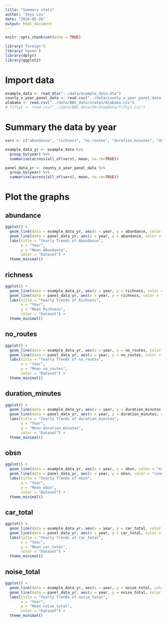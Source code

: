 ```yaml
---
title: "Summary stats"
author: "Zeyu Lou"
date: "2024-05-26"
output: html_document
---
```


```r
knitr::opts_chunk$set(echo = TRUE)
```

```r
library('foreign')
library('haven')
library(dplyr)
library(ggplot2)
```


# Import data
```r
example_data <- read_dta("../data/example_data.dta")
county_x_year_panel_data <- read.csv("../data/county_x_year_panel_data.csv")
alabama <- read.csv("../data/BBS_data/states/Alabama.csv")
# fifty1 <- read.csv("../data/BBS_data/50-StopData/fifty1.csv")
```

# Summary the data by year

```r
vars <- c("abundance", "richness", "no_routes", "duration_minutes", "obsn", "car_total", "noise_total")

example_data_yr <- example_data %>%
  group_by(year) %>%
  summarise(across(all_of(vars), mean, na.rm=TRUE))

panel_data_yr <- county_x_year_panel_data %>%
  group_by(year) %>%
  summarise(across(all_of(vars), mean, na.rm=TRUE))
```

# Plot the graphs

## abundance
```r
ggplot() +
  geom_line(data = example_data_yr, aes(x = year, y = abundance, color = "example_data")) +
  geom_line(data = panel_data_yr, aes(x = year, y = abundance, color = "county_x_year_panel_data")) +
  labs(title = "Yearly Trends of Abundance",
       x = "Year",
       y = "Mean Abundance",
       color = "Dataset") +
  theme_minimal()
```

## richness
```r
ggplot() +
  geom_line(data = example_data_yr, aes(x = year, y = richness, color = "example_data")) +
  geom_line(data = panel_data_yr, aes(x = year, y = richness, color = "county_x_year_panel_data")) +
  labs(title = "Yearly Trends of Richness",
       x = "Year",
       y = "Mean Richness",
       color = "Dataset") +
  theme_minimal()
```

## no_routes
```r
ggplot() +
  geom_line(data = example_data_yr, aes(x = year, y = no_routes, color = "example_data")) +
  geom_line(data = panel_data_yr, aes(x = year, y = no_routes, color = "county_x_year_panel_data")) +
  labs(title = "Yearly Trends of no_routes",
       x = "Year",
       y = "Mean no_routes",
       color = "Dataset") +
  theme_minimal()
```

## duration_minutes
```r
ggplot() +
  geom_line(data = example_data_yr, aes(x = year, y = duration_minutes, color = "example_data")) +
  geom_line(data = panel_data_yr, aes(x = year, y = duration_minutes, color = "county_x_year_panel_data")) +
  labs(title = "Yearly Trends of duration_minutes",
       x = "Year",
       y = "Mean duration_minutes",
       color = "Dataset") +
  theme_minimal()
```

## obsn
```r
ggplot() +
  geom_line(data = example_data_yr, aes(x = year, y = obsn, color = "example_data")) +
  geom_line(data = panel_data_yr, aes(x = year, y = obsn, color = "county_x_year_panel_data")) +
  labs(title = "Yearly Trends of obsn",
       x = "Year",
       y = "Mean obsn",
       color = "Dataset") +
  theme_minimal()
```

## car_total
```r
ggplot() +
  geom_line(data = example_data_yr, aes(x = year, y = car_total, color = "example_data")) +
  geom_line(data = panel_data_yr, aes(x = year, y = car_total, color = "county_x_year_panel_data")) +
  labs(title = "Yearly Trends of car_total",
       x = "Year",
       y = "Mean car_total",
       color = "Dataset") +
  theme_minimal()
```

## noise_total
```r
ggplot() +
  geom_line(data = example_data_yr, aes(x = year, y = noise_total, color = "example_data")) +
  geom_line(data = panel_data_yr, aes(x = year, y = noise_total, color = "county_x_year_panel_data")) +
  labs(title = "Yearly Trends of noise_total",
       x = "Year",
       y = "Mean noise_total",
       color = "Dataset") +
  theme_minimal()
```
